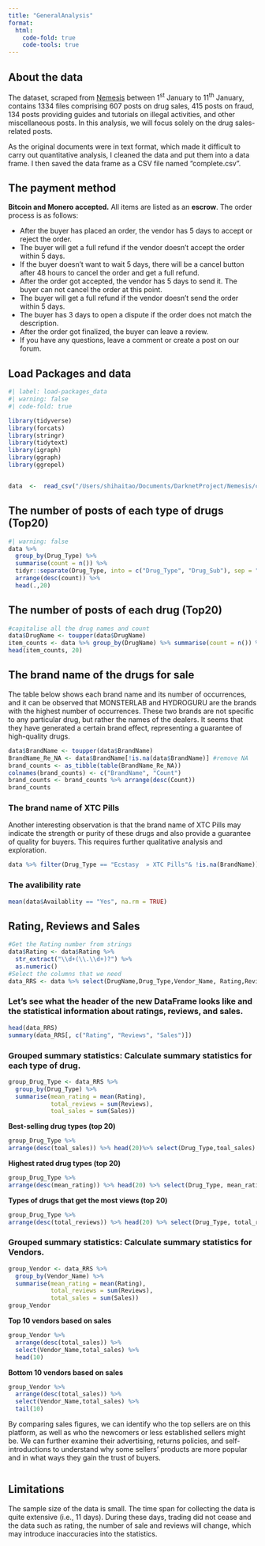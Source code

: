 ```yaml
---
title: "GeneralAnalysis"
format: 
  html:
    code-fold: true
    code-tools: true
---
```


## About the data

The dataset, scraped from [Nemesis](http://nemesis555nchzn2dogee6mlc7xxgeeshqirmh3yzn4lo5cnd4s5a4yd.onion/) between 1^st^ January to 11^th^ January, contains 1334 files comprising 607 posts on drug sales, 415 posts on fraud, 134 posts providing guides and tutorials on illegal activities, and other miscellaneous posts. In this analysis, we will focus solely on the drug sales-related posts.

As the original documents were in text format, which made it difficult to carry out quantitative analysis, I cleaned the data and put them into a data frame. I then saved the data frame as a CSV file named "complete.csv".

## The payment method

**Bitcoin and Monero accepted.** All items are listed as an **escrow**. The order process is as follows:

-   After the buyer has placed an order, the vendor has 5 days to accept or reject the order.
-   The buyer will get a full refund if the vendor doesn't accept the order within 5 days.
-   If the buyer doesn't want to wait 5 days, there will be a cancel button after 48 hours to cancel the order and get a full refund.
-   After the order got accepted, the vendor has 5 days to send it. The buyer can not cancel the order at this point.
-   The buyer will get a full refund if the vendor doesn't send the order within 5 days.
-   The buyer has 3 days to open a dispute if the order does not match the description.
-   After the order got finalized, the buyer can leave a review.
-   If you have any questions, leave a comment or create a post on our forum.

## Load Packages and data

```r
#| label: load-packages_data
#| warning: false
#| code-fold: true

library(tidyverse)
library(forcats)
library(stringr)
library(tidytext)
library(igraph)
library(ggraph)
library(ggrepel)


data  <-  read_csv("/Users/shihaitao/Documents/DarknetProject/Nemesis/complete.csv")
```

## The number of posts of each type of drugs (Top20)

```r
#| warning: false
data %>% 
  group_by(Drug_Type) %>% 
  summarise(count = n()) %>% 
  tidyr::separate(Drug_Type, into = c("Drug_Type", "Drug_Sub"), sep = "  » ") %>%
  arrange(desc(count)) %>% 
  head(.,20)
```

## The number of posts of each drug (Top20)

```r
#capitalise all the drug names and count 
data$DrugName <- toupper(data$DrugName)
item_counts <- data %>% group_by(DrugName) %>% summarise(count = n()) %>% arrange(desc(count))
head(item_counts, 20)
```

## The brand name of the drugs for sale

The table below shows each brand name and its number of occurrences, and it can be observed that MONSTERLAB and HYDROGURU are the brands with the highest number of occurrences. These two brands are not specific to any particular drug, but rather the names of the dealers. It seems that they have generated a certain brand effect, representing a guarantee of high-quality drugs.

```r
data$BrandName <- toupper(data$BrandName) 
BrandName_Re_NA <- data$BrandName[!is.na(data$BrandName)] #remove NA
brand_counts <- as_tibble(table(BrandName_Re_NA))
colnames(brand_counts) <- c("BrandName", "Count")
brand_counts <- brand_counts %>% arrange(desc(Count))
brand_counts
```

### The brand name of XTC Pills

Another interesting observation is that the brand name of XTC Pills may indicate the strength or purity of these drugs and also provide a guarantee of quality for buyers. This requires further qualitative analysis and exploration.

```r
data %>% filter(Drug_Type == "Ecstasy  » XTC Pills"& !is.na(BrandName)) %>% select(Drug_Type, BrandName) %>% unique() 
```

### The avalibility rate

```r
mean(data$Availablity == "Yes", na.rm = TRUE)
```

## Rating, Reviews and Sales

```r
#Get the Rating number from strings
data$Rating <- data$Rating %>% 
  str_extract("\\d+(\\.\\d+)?") %>% 
  as.numeric()
#Select the columns that we need
data_RRS <- data %>% select(DrugName,Drug_Type,Vendor_Name, Rating,Reviews,Sales)
```

### Let's see what the header of the new DataFrame looks like and the statistical information about ratings, reviews, and sales.

```r
head(data_RRS)
summary(data_RRS[, c("Rating", "Reviews", "Sales")])
```

### Grouped summary statistics: Calculate summary statistics for each type of drug.

```r
group_Drug_Type <- data_RRS %>%
  group_by(Drug_Type) %>%
  summarise(mean_rating = mean(Rating),
            total_reviews = sum(Reviews),
            toal_sales = sum(Sales))
```

**Best-selling drug types (top 20)**

```r
group_Drug_Type %>% 
arrange(desc(toal_sales)) %>% head(20)%>% select(Drug_Type,toal_sales)
```

**Highest rated drug types (top 20)**

```r
group_Drug_Type %>% 
arrange(desc(mean_rating)) %>% head(20) %>% select(Drug_Type, mean_rating)
```

**Types of drugs that get the most views (top 20)**

```r
group_Drug_Type %>% 
arrange(desc(total_reviews)) %>% head(20) %>% select(Drug_Type, total_reviews)
```

### Grouped summary statistics: Calculate summary statistics for Vendors.

```r
group_Vendor <- data_RRS %>%
  group_by(Vendor_Name) %>%
  summarise(mean_rating = mean(Rating),
            total_reviews = sum(Reviews),
            total_sales = sum(Sales))
group_Vendor
```

**Top 10 vendors based on sales**

```r
group_Vendor %>% 
  arrange(desc(total_sales)) %>% 
  select(Vendor_Name,total_sales) %>% 
  head(10)

```

**Bottom 10 vendors based on sales**

```r
group_Vendor %>% 
  arrange(desc(total_sales)) %>% 
  select(Vendor_Name,total_sales) %>% 
  tail(10)
```

By comparing sales figures, we can identify who the top sellers are on this platform, as well as who the newcomers or less established sellers might be. We can further examine their advertising, returns policies, and self-introductions to understand why some sellers' products are more popular and in what ways they gain the trust of buyers.

```r

```

## Limitations

The sample size of the data is small. The time span for collecting the data is quite extensive (i.e., 11 days). During these days, trading did not cease and the data such as rating, the number of sale and reviews will change, which may introduce inaccuracies into the statistics.
